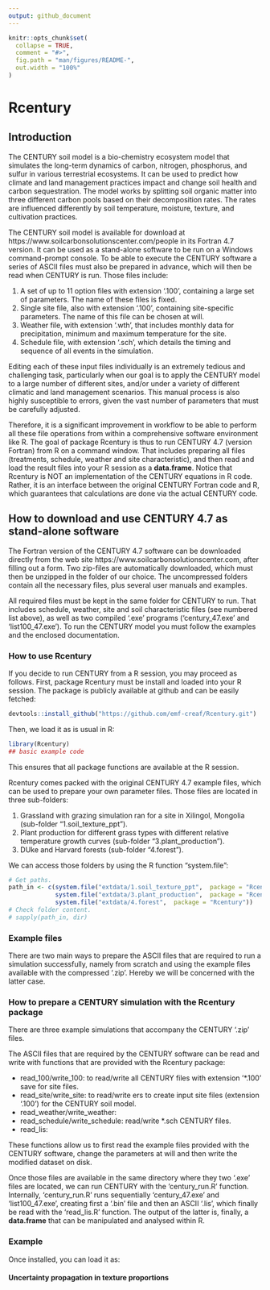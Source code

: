 ```yaml
---
output: github_document
---
```


<!-- README.md is generated from README.Rmd. Please edit that file -->

```r
knitr::opts_chunk$set(
  collapse = TRUE,
  comment = "#>",
  fig.path = "man/figures/README-",
  out.width = "100%"
)
```

# Rcentury

<!-- badges: start -->
<!-- badges: end -->

## Introduction

The CENTURY soil model is a bio-chemistry ecosystem model that simulates the long-term dynamics of carbon, nitrogen, phosphorus, and sulfur in various terrestrial ecosystems. It can be used to predict how climate and land management practices impact and change soil health and carbon sequestration. The model works by splitting soil organic matter into three different carbon pools based on their decomposition rates. The rates are influenced differently by soil temperature, moisture, texture, and cultivation practices.

The CENTURY soil model is available for download at https://www.soilcarbonsolutionscenter.com/people in its Fortran 4.7 version. It can be used as a stand-alone software to be run on a Windows command-prompt console. To be able to execute the CENTURY software a series of ASCII files must also be prepared in advance, which will then be read when CENTURY is run. Those files include:

1. A set of up to 11 option files with extension '.100', containing a large set of parameters. The name of these files is fixed.
2. Single site file, also with extension '.100', containing site-specific parameters. The name of this file can be chosen at will.
3. Weather file, with extension '.wth', that includes monthly data for precipitation, minimum and maximum temperature for the site.
4. Schedule file, with extension '.sch', which details the timing and sequence of all events in the simulation.

Editing each of these input files individually is an extremely tedious and challenging task, particularly when our goal is to apply the CENTURY model to a large number of different sites, and/or under a variety of different climatic and land management scenarios. This manual process is also highly susceptible to errors, given the vast number of parameters that must be carefully adjusted.

Therefore, it is a significant improvement in workflow to be able to perform all these file operations from within a comprehensive software environment like R. The goal of package Rcentury is thus to run CENTURY 4.7 (version Fortran) from R on a command window. That includes preparing all files (treatments, schedule, weather and site characteristic), and then read and load the result files into your R session as a **data.frame**. Notice that Rcentury is NOT an implementation of the CENTURY equations in R code. Rather, it is an interface between the original CENTURY Fortran code and R, which guarantees that calculations are done via the actual CENTURY code.


## How to download and use CENTURY 4.7 as stand-alone software

The Fortran version of the CENTURY 4.7 software can be downloaded directly from the web site https://www.soilcarbonsolutionscenter.com, after filling out a form. Two zip-files are automatically downloaded, which must then be unzipped in the folder of our choice. The uncompressed folders contain all the necessary files, plus several user manuals and examples.

All required files must be kept in the same folder for CENTURY to run. That includes schedule, weather, site and soil characteristic files (see numbered list above), as well as two compiled '.exe' programs ('century_47.exe' and 'list100_47.exe'). To run the CENTURY model you must follow the examples and the enclosed documentation.


### How to use Rcentury

If you decide to run CENTURY from a R session, you may proceed as follows. First, package Rcentury must be install and loaded into your R session. The package is publicly available at github and can be easily fetched:

```r
devtools::install_github("https://github.com/emf-creaf/Rcentury.git")
```

Then, we load it as is usual in R:

```r
library(Rcentury)
## basic example code
```

This ensures that all package functions are available at the R session.

Rcentury comes packed with the original CENTURY 4.7 example files, which can be used to prepare your own parameter files. Those files are located in three sub-folders:

1. Grassland with grazing simulation ran for a site in Xilingol,
Mongolia (sub-folder "1.soil_texture_ppt").
2. Plant production for different grass types with different relative temperature growth curves (sub-folder "3.plant_production").
3. DUke and Harvard forests (sub-folder "4.forest").

We can access those folders by using the R function "system.file":


```r
# Get paths.
path_in <- c(system.file("extdata/1.soil_texture_ppt",  package = "Rcentury"),
             system.file("extdata/3.plant_production",  package = "Rcentury"),
             system.file("extdata/4.forest",  package = "Rcentury"))
# Check folder content.
# sapply(path_in, dir)
```






### Example files

There are two main ways to prepare the ASCII files that are required to run a simulation successfully, namely from scratch and using the example files available with the compressed '.zip'. Hereby we will be concerned with the latter case.


### How to prepare a CENTURY simulation with the Rcentury package

There are three example simulations that accompany the CENTURY '.zip' files. 

The ASCII files that are required by the CENTURY software can be read and write with functions that are provided with the Rcentury package:

* read_100/write_100: to read/write all CENTURY files with extension '*.100' save for site files.
* read_site/write_site: to read/write ers to create input site files (extension '.100') for the CENTURY soil model.
* read_weather/write_weather:
* read_schedule/write_schedule: read/write *.sch CENTURY files.
* read_lis:

These functions allow us to first read the example files provided with the CENTURY software, change the parameters at will and then write the modified dataset on disk.

Once those files are available in the same directory where they two '.exe' files are located, we can run CENTURY with the 'century_run.R' function. Internally, 'century_run.R' runs sequentially 'century_47.exe' and 'list100_47.exe', creating first a '.bin' file and then an ASCII '.lis', which finally be read with the 'read_lis.R' function.  The output of the latter is, finally, a **data.frame** that can be manipulated and analysed within R.





### Example

Once installed, you can load it as:


#### Uncertainty propagation in texture proportions

```r



```

